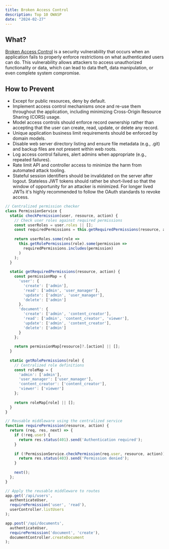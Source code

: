 ```yaml
---
title: Broken Access Control
description: Top 10 OWASP
date: "2024-02-27"
---
```


What?
-
[Broken Access Control](https://owasp.org/Top10/A01_2021-Broken_Access_Control/) is a security vulnerability that occurs when an application fails to properly enforce restrictions on what authenticated users can do. This vulnerability allows attackers to access unauthorized functionality or data, which can lead to data theft, data manipulation, or even complete system compromise.

How to Prevent
-
+ Except for public resources, deny by default.
+ Implement access control mechanisms once and re-use them throughout the application, including minimizing Cross-Origin Resource Sharing (CORS) usage.
+ Model access controls should enforce record ownership rather than accepting that the user can create, read, update, or delete any record.
+ Unique application business limit requirements should be enforced by domain models.
+ Disable web server directory listing and ensure file metadata (e.g., .git) and backup files are not present within web roots.
+ Log access control failures, alert admins when appropriate (e.g., repeated failures).
+ Rate limit API and controller access to minimize the harm from automated attack tooling.
+ Stateful session identifiers should be invalidated on the server after logout. Stateless JWT tokens should rather be short-lived so that the window of opportunity for an attacker is minimized. For longer lived JWTs it's highly recommended to follow the OAuth standards to revoke access.

```js
// Centralized permission checker
class PermissionService {
  static checkPermission(user, resource, action) {
    // Check user roles against required permissions
    const userRoles = user.roles || [];
    const requiredPermissions = this.getRequiredPermissions(resource, action);
    
    return userRoles.some(role => 
      this.getRolePermissions(role).some(permission => 
        requiredPermissions.includes(permission)
      )
    );
  }
  
  static getRequiredPermissions(resource, action) {
    const permissionMap = {
      'user': {
        'create': ['admin'],
        'read': ['admin', 'user_manager'],
        'update': ['admin', 'user_manager'],
        'delete': ['admin']
      },
      'document': {
        'create': ['admin', 'content_creator'],
        'read': ['admin', 'content_creator', 'viewer'],
        'update': ['admin', 'content_creator'],
        'delete': ['admin']
      }
    };
    
    return permissionMap[resource]?.[action] || [];
  }
  
  static getRolePermissions(role) {
    // Centralized role definitions
    const roleMap = {
      'admin': ['admin'],
      'user_manager': ['user_manager'],
      'content_creator': ['content_creator'],
      'viewer': ['viewer']
    };
    
    return roleMap[role] || [];
  }
}

// Reusable middleware using the centralized service
function requirePermission(resource, action) {
  return (req, res, next) => {
    if (!req.user) {
      return res.status(401).send('Authentication required');
    }
    
    if (!PermissionService.checkPermission(req.user, resource, action)) {
      return res.status(403).send('Permission denied');
    }
    
    next();
  };
}

// Apply the reusable middleware to routes
app.get('/api/users', 
  authenticateUser, 
  requirePermission('user', 'read'), 
  userController.listUsers
);

app.post('/api/documents', 
  authenticateUser, 
  requirePermission('document', 'create'), 
  documentController.createDocument
);
```
